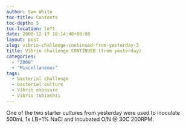 ```yaml
---
author: Sam White
toc-title: Contents
toc-depth: 5
toc-location: left
date: 2008-12-17 18:14:40+00:00
layout: post
slug: vibrio-challenge-continued-from-yesterday-3
title: Vibrio challenge CONTINUED (from yesterday)
categories:
  - "2008"
  - "Miscellaneous"
tags:
  - bacterial challenge
  - bacterial culture
  - Vibrio exposure
  - Vibrio tubiashii
---
```


One of the two starter cultures from yesterday were used to inoculate 500mL 1x LB+1% NaCl and incubated O/N @ 30C 200RPM.
